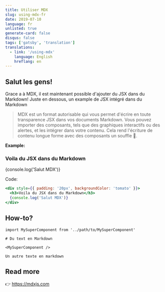 ```yaml
---
title: Utiliser MDX
slug: using-mdx-fr
date: 2019-07-10
language: fr
unlisted: true
generate-card: false
disqus: false
tags: ['gatsby', 'translation']
translations:
  - link: '/using-mdx'
    language: English
    hreflang: en
---
```


## Salut les gens!

Grace a à MDX, il est maintenant possible d'ajouter du JSX dans du Markdown! Juste en dessous, un example de JSX intégré dans du Markdown <br />

> MDX est un format autorisable qui vous permet d'écrire en toute transparence JSX dans vos documents Markdown. Vous pouvez importer des composants, tels que des graphiques interactifs ou des alertes, et les intégrer dans votre contenu. Cela rend l'écriture de contenu longue forme avec des composants un souffle 🚀.


**Example:**

<div style={{ padding: '20px', backgroundColor: 'tomato' }}>
  <h3>Voila du JSX dans du Markdown</h3>
  {console.log('Salut MDX')}
</div>

Code:

```jsx
<div style={{ padding: '20px', backgroundColor: 'tomato' }}>
  <h3>Voila du JSX dans du Markdown</h3>
  {console.log('Salut MDX')}
</div>
```


## How-to?

```jsx{5}
import MySuperComponent from '../path/to/MySuperComponent'

# Du text en Markdown

<MySuperComponent />

Un autre texte en markdown
```

## Read more

👉 https://mdxjs.com